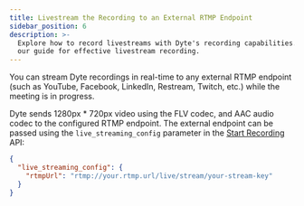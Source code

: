 ```yaml
---
title: Livestream the Recording to an External RTMP Endpoint
sidebar_position: 6
description: >-
  Explore how to record livestreams with Dyte's recording capabilities. Follow
  our guide for effective livestream recording.
---
```


You can stream Dyte recordings in real-time to any external RTMP endpoint (such as YouTube, Facebook, LinkedIn, Restream, Twitch, etc.) while the meeting is in progress.

Dyte sends 1280px \* 720px video using the FLV codec, and AAC audio codec to the
configured RTMP endpoint. The external endpoint can be passed using the
`live_streaming_config` parameter in the
[Start Recording](/api/?v=v2#/operations/start_recording) API:

```json
{
  "live_streaming_config": {
    "rtmpUrl": "rtmp://your.rtmp.url/live/stream/your-stream-key"
  }
}
```

<head>
  <title>Livestream the Recording to an External RTMP Endpoint Guide</title>
  <meta name="description" content="Explore how to record livestreams with Dyte's recording capabilities. Follow our guide for effective livestream recording."/>
</head>
